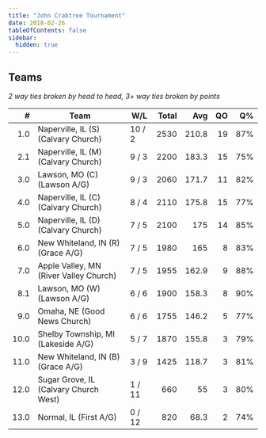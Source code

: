 ```yaml
---
title: "John Crabtree Tournament"
date: 2018-02-26
tableOfContents: false
sidebar:
  hidden: true
---
```


## Teams

*2 way ties broken by head to head, 3+ way ties broken by points*

|    # | Team                                   | W/L    | Total |   Avg |   QO |   Q% |
| ---: | -------------------------------------- | ------ | ----: | ----: | ---: | ---: |
|  1.0 | Naperville, IL (S) (Calvary Church)    | 10 / 2 |  2530 | 210.8 |   19 |  87% |
|  2.1 | Naperville, IL (M) (Calvary Church)    | 9 / 3  |  2200 | 183.3 |   15 |  75% |
|  3.0 | Lawson, MO (C) (Lawson A/G)            | 9 / 3  |  2060 | 171.7 |   11 |  82% |
|  4.0 | Naperville, IL (C) (Calvary Church)    | 8 / 4  |  2110 | 175.8 |   15 |  77% |
|  5.0 | Naperville, IL (D) (Calvary Church)    | 7 / 5  |  2100 |   175 |   14 |  85% |
|  6.0 | New Whiteland, IN (R) (Grace A/G)      | 7 / 5  |  1980 |   165 |    8 |  83% |
|  7.0 | Apple Valley, MN (River Valley Church) | 7 / 5  |  1955 | 162.9 |    9 |  88% |
|  8.1 | Lawson, MO (W) (Lawson A/G)            | 6 / 6  |  1900 | 158.3 |    8 |  90% |
|  9.0 | Omaha, NE (Good News Church)           | 6 / 6  |  1755 | 146.2 |    5 |  77% |
| 10.0 | Shelby Township, MI (Lakeside A/G)     | 5 / 7  |  1870 | 155.8 |    3 |  79% |
| 11.0 | New Whiteland, IN (B) (Grace A/G)      | 3 / 9  |  1425 | 118.7 |    3 |  81% |
| 12.0 | Sugar Grove, IL (Calvary Church West)  | 1 / 11 |   660 |    55 |    3 |  80% |
| 13.0 | Normal, IL (First A/G)                 | 0 / 12 |   820 |  68.3 |    2 |  74% |

